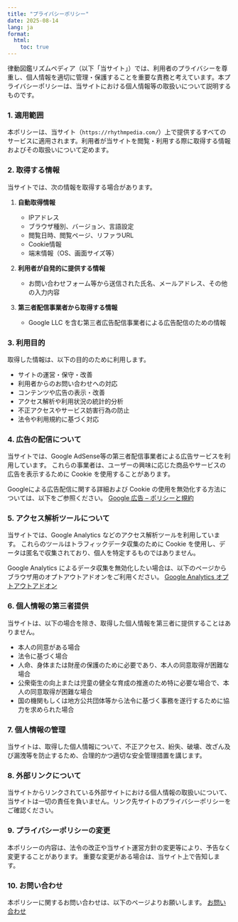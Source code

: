 ```yaml
---
title: "プライバシーポリシー"
date: 2025-08-14
lang: ja
format:
  html:
    toc: true
---
```


律動図鑑リズムペディア（以下「当サイト」）では、利用者のプライバシーを尊重し、個人情報を適切に管理・保護することを重要な責務と考えています。本プライバシーポリシーは、当サイトにおける個人情報等の取扱いについて説明するものです。

### 1. 適用範囲

本ポリシーは、当サイト（`https://rhythmpedia.com/`）上で提供するすべてのサービスに適用されます。利用者が当サイトを閲覧・利用する際に取得する情報およびその取扱いについて定めます。

### 2. 取得する情報

当サイトでは、次の情報を取得する場合があります。

1. **自動取得情報**

   * IPアドレス
   * ブラウザ種別、バージョン、言語設定
   * 閲覧日時、閲覧ページ、リファラURL
   * Cookie情報
   * 端末情報（OS、画面サイズ等）

2. **利用者が自発的に提供する情報**

   * お問い合わせフォーム等から送信された氏名、メールアドレス、その他の入力内容

3. **第三者配信事業者から取得する情報**

   * Google LLC を含む第三者広告配信事業者による広告配信のための情報

### 3. 利用目的

取得した情報は、以下の目的のために利用します。

* サイトの運営・保守・改善
* 利用者からのお問い合わせへの対応
* コンテンツや広告の表示・改善
* アクセス解析や利用状況の統計的分析
* 不正アクセスやサービス妨害行為の防止
* 法令や利用規約に基づく対応

### 4. 広告の配信について

当サイトでは、Google AdSense等の第三者配信事業者による広告サービスを利用しています。
これらの事業者は、ユーザーの興味に応じた商品やサービスの広告を表示するために Cookie を使用することがあります。

Googleによる広告配信に関する詳細および Cookie の使用を無効化する方法については、以下をご参照ください。
[Google 広告 – ポリシーと規約](https://policies.google.com/technologies/ads?hl=ja)


### 5. アクセス解析ツールについて

当サイトでは、Google Analytics などのアクセス解析ツールを利用しています。
これらのツールはトラフィックデータ収集のために Cookie を使用し、データは匿名で収集されており、個人を特定するものではありません。

Google Analytics によるデータ収集を無効化したい場合は、以下のページからブラウザ用のオプトアウトアドオンをご利用ください。
[Google Analytics オプトアウトアドオン](https://tools.google.com/dlpage/gaoptout?hl=ja)


### 6. 個人情報の第三者提供

当サイトは、以下の場合を除き、取得した個人情報を第三者に提供することはありません。

* 本人の同意がある場合
* 法令に基づく場合
* 人命、身体または財産の保護のために必要であり、本人の同意取得が困難な場合
* 公衆衛生の向上または児童の健全な育成の推進のため特に必要な場合で、本人の同意取得が困難な場合
* 国の機関もしくは地方公共団体等から法令に基づく事務を遂行するために協力を求められた場合


### 7. 個人情報の管理

当サイトは、取得した個人情報について、不正アクセス、紛失、破壊、改ざん及び漏洩等を防止するため、合理的かつ適切な安全管理措置を講じます。


### 8. 外部リンクについて

当サイトからリンクされている外部サイトにおける個人情報の取扱いについて、当サイトは一切の責任を負いません。リンク先サイトのプライバシーポリシーをご確認ください。


### 9. プライバシーポリシーの変更

本ポリシーの内容は、法令の改正や当サイト運営方針の変更等により、予告なく変更することがあります。
重要な変更がある場合は、当サイト上で告知します。


### 10. お問い合わせ

本ポリシーに関するお問い合わせは、以下のページよりお願いします。
[お問い合わせ](/contact/ja/)

